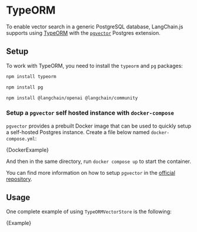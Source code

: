 # TypeORM

To enable vector search in a generic PostgreSQL database, LangChain.js supports using [TypeORM](https://typeorm.io/) with the [`pgvector`](https://github.com/pgvector/pgvector) Postgres extension.

## Setup

To work with TypeORM, you need to install the `typeorm` and `pg` packages:

```bash npm2yarn
npm install typeorm
```

```bash npm2yarn
npm install pg
```


<IntegrationInstallTooltip></IntegrationInstallTooltip>

```bash npm2yarn
npm install @langchain/openai @langchain/community
```

### Setup a `pgvector` self hosted instance with `docker-compose`

`pgvector` provides a prebuilt Docker image that can be used to quickly setup a self-hosted Postgres instance.
Create a file below named `docker-compose.yml`:


<CodeBlock language="yml" name="docker-compose.yml">
  {DockerExample}
</CodeBlock>

And then in the same directory, run `docker compose up` to start the container.

You can find more information on how to setup `pgvector` in the [official repository](https://github.com/pgvector/pgvector).

## Usage


One complete example of using `TypeORMVectorStore` is the following:

<CodeBlock language="typescript">{Example}</CodeBlock>
